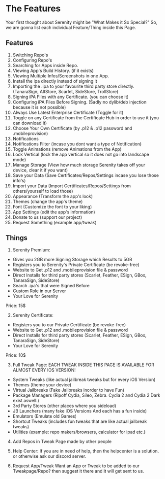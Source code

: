 # The Features

Your first thought about Serenity might be "What Makes it So Special?" So, we are gonna list each individual Feature/Thing inside this Page. 

## Features
1. Switching Repo's 
2. Configuring Repo's 
3. Searching for Apps inside Repo.
4. Viewing App's Build History. (if it exists)
5. Viewing Multiple Infos/Screenshots in one App.
6. Install the ipa directly instead of signing it
7. Importing the .ipa to your favourite third party store directly. (TanaraSign, AltStore, Scarlet, SideStore, TrollStore)
8. Signing iPA Files with any Certificate. (you can choose it)
9. Configuring iPA Files Before Signing. (Sadly no dylib/deb injection because it is not possible)
10. Always Use Latest Enterprise Certificate (Toggle for it)
11. Toggle on any Certificate from the Certificate Hub in order to use it (you can download it)
12. Choose Your Own Certificate (by .p12 & .p12 password and .mobileprovision) 
13. Notifications
14. Notifications Filter (incase you dont want a type of Notification)
15. Toggle Animations (remove Animations from the App)
16. Lock Vertical (lock the app vertical so it does not go into landscape mode)
17. Manage Storage (View how much storage Serenity takes off your device, clear it if you want)
18. Save your Data (Save Certificates/Repos/Settings incase you lose those info's)
19. Import your Data (Import Certificates/Repos/Settings from others/yourself to load those)
20. Appearance (Transform the app's look)
21. Themes (change the app's theme)
22. Font (Customize the font to your liking)
23. App Settings (edit the app's information)
24. Donate to us (support our project)
25. Request Something (example app/tweak)

## Things
1. Serenity Premium:
- Gives you 2GB more Signing Storage which Results to 5GB
- Registers you to Serenity's Private Certificate (be revoke-free)
- Website to Get .p12 and .mobileprovision file & password
- Direct Installs for third party stores (Scarlet, Feather, ESign, GBox, TanaraSign, SideStore)
- Search .ipa's that were Signed Before
- Custom Role in our Server
- Your Love for Serenity 

Price: 15$

2. Serenity Certificate: 
- Registers you to our Private Certificate (be revoke-free)
- Website to Get .p12 and .mobileprovision file & password
- Direct Installs for third party stores (Scarlet, Feather, ESign, GBox, TanaraSign, SideStore)
- Your Love for Serenity 


Price: 10$

3. Full Tweak Page:
EACH TWEAK INSIDE THIS PAGE IS AVAILABLE FOR ALMOST EVERY IOS VERSION!
- System Tweaks (like actual jailbreak tweaks but for every iOS Version)
- Themes (theme your device)
- Virtual Jailbreaks (Fake Jailbreaks inorder to have Fun)
- Package Managers (Ripoff Cydia, Sileo, Zebra. Cydia 2 and Cydia 2 Dark exist aswell.)
- 3rd Party Stores (other places where you sideload)
- JB Launchers (many fake iOS Versions And each has a fun inside)
- Emulators (Emulate old Games)
- Shortcut Tweaks (includes fun tweaks that are like actual jailbreak tweaks)
- Utilities (example: repo makers/browsers, calculator for ipad etc.)

4. Add Repos in Tweak Page made by other people

5. Help Center:
If you are in need of help, then the helpcenter is a solution. or otherwise ask our discord server.

6. Request App/Tweak 
Want an App or Tweak to be added to our Tweakpage/Repo? then suggest it there and it will get sent to us.

